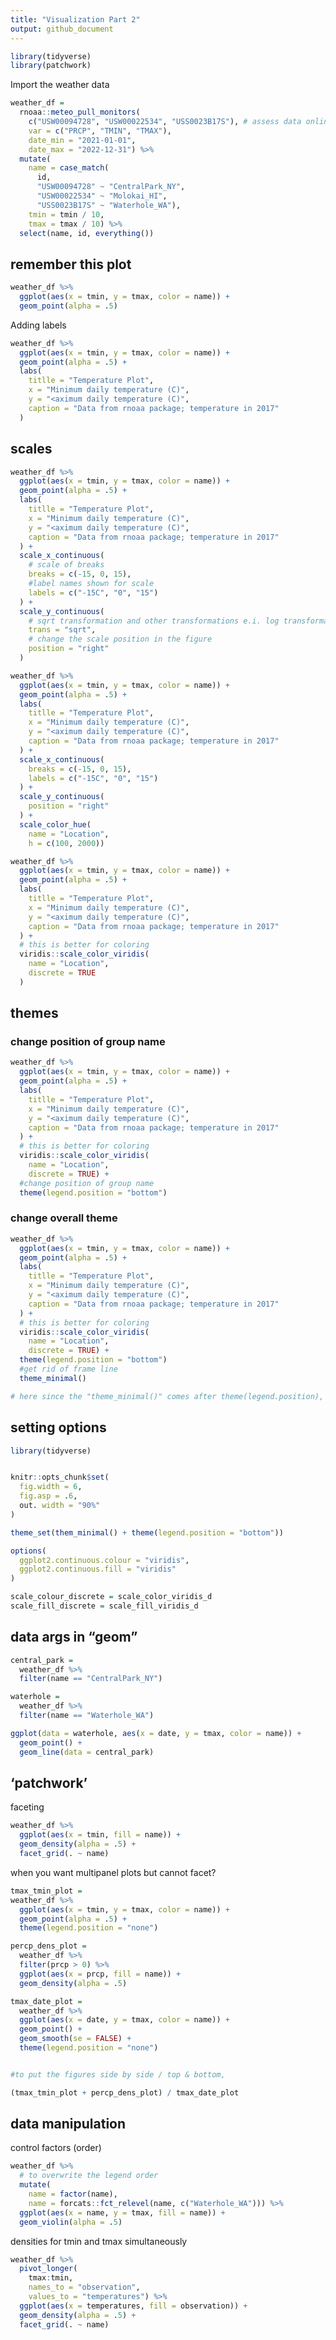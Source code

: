 ```yaml
---
title: "Visualization Part 2"
output: github_document
---
```


```r
library(tidyverse)
library(patchwork)

```

Import the weather data

```r
weather_df = 
  rnoaa::meteo_pull_monitors(
    c("USW00094728", "USW00022534", "USS0023B17S"), # assess data online allowed by rnoaa package
    var = c("PRCP", "TMIN", "TMAX"), 
    date_min = "2021-01-01",
    date_max = "2022-12-31") %>%
  mutate(
    name = case_match(
      id, 
      "USW00094728" ~ "CentralPark_NY", 
      "USW00022534" ~ "Molokai_HI",
      "USS0023B17S" ~ "Waterhole_WA"),
    tmin = tmin / 10,
    tmax = tmax / 10) %>%
  select(name, id, everything())
```

## remember this plot

```r
weather_df %>% 
  ggplot(aes(x = tmin, y = tmax, color = name)) +
  geom_point(alpha = .5)
```


Adding labels
```r
weather_df %>% 
  ggplot(aes(x = tmin, y = tmax, color = name)) +
  geom_point(alpha = .5) +
  labs(
    titlle = "Temperature Plot",
    x = "Minimum daily temperature (C)", 
    y = "<aximum daily temperature (C)",
    caption = "Data from rnoaa package; temperature in 2017"
  )
```


## scales

```r
weather_df %>% 
  ggplot(aes(x = tmin, y = tmax, color = name)) +
  geom_point(alpha = .5) +
  labs(
    titlle = "Temperature Plot",
    x = "Minimum daily temperature (C)", 
    y = "<aximum daily temperature (C)",
    caption = "Data from rnoaa package; temperature in 2017"
  ) + 
  scale_x_continuous(
    # scale of breaks
    breaks = c(-15, 0, 15), 
    #label names shown for scale
    labels = c("-15C", "0", "15")
  ) + 
  scale_y_continuous(
    # sqrt transformation and other transformations e.i. log transformation can be applied
    trans = "sqrt", 
    # change the scale position in the figure
    position = "right"
  )
```



```r
weather_df %>% 
  ggplot(aes(x = tmin, y = tmax, color = name)) +
  geom_point(alpha = .5) +
  labs(
    titlle = "Temperature Plot",
    x = "Minimum daily temperature (C)", 
    y = "<aximum daily temperature (C)",
    caption = "Data from rnoaa package; temperature in 2017"
  ) + 
  scale_x_continuous(
    breaks = c(-15, 0, 15), 
    labels = c("-15C", "0", "15")
  ) + 
  scale_y_continuous(
    position = "right"
  ) + 
  scale_color_hue(
    name = "Location",
    h = c(100, 2000))
```


```r
weather_df %>% 
  ggplot(aes(x = tmin, y = tmax, color = name)) +
  geom_point(alpha = .5) +
  labs(
    titlle = "Temperature Plot",
    x = "Minimum daily temperature (C)", 
    y = "<aximum daily temperature (C)",
    caption = "Data from rnoaa package; temperature in 2017"
  ) + 
  # this is better for coloring
  viridis::scale_color_viridis(
    name = "Location", 
    discrete = TRUE
  )
```


## themes

### change position of group name

```r
weather_df %>% 
  ggplot(aes(x = tmin, y = tmax, color = name)) +
  geom_point(alpha = .5) +
  labs(
    titlle = "Temperature Plot",
    x = "Minimum daily temperature (C)", 
    y = "<aximum daily temperature (C)",
    caption = "Data from rnoaa package; temperature in 2017"
  ) + 
  # this is better for coloring
  viridis::scale_color_viridis(
    name = "Location", 
    discrete = TRUE) + 
  #change position of group name
  theme(legend.position = "bottom")
```

### change overall theme

```r
weather_df %>% 
  ggplot(aes(x = tmin, y = tmax, color = name)) +
  geom_point(alpha = .5) +
  labs(
    titlle = "Temperature Plot",
    x = "Minimum daily temperature (C)", 
    y = "<aximum daily temperature (C)",
    caption = "Data from rnoaa package; temperature in 2017"
  ) + 
  # this is better for coloring
  viridis::scale_color_viridis(
    name = "Location", 
    discrete = TRUE) + 
  theme(legend.position = "bottom")
  #get rid of frame line
  theme_minimal()

# here since the "theme_minimal()" comes after theme(legend.position), the previous theme() is covered by the last theme_minimal().
```



## setting options

```r
library(tidyverse)


knitr::opts_chunk$set(
  fig.width = 6, 
  fig.asp = .6, 
  out. width = "90%"
)

theme_set(them_minimal() + theme(legend.position = "bottom"))

options(
  ggplot2.continuous.colour = "viridis", 
  ggplot2.continuous.fill = "viridis"
)

scale_colour_discrete = scale_color_viridis_d
scale_fill_discrete = scale_fill_viridis_d

```


## data args in "geom"

```r
central_park = 
  weather_df %>% 
  filter(name == "CentralPark_NY")

waterhole = 
  weather_df %>% 
  filter(name == "Waterhole_WA")

ggplot(data = waterhole, aes(x = date, y = tmax, color = name)) +
  geom_point() +
  geom_line(data = central_park)
```


## 'patchwork'

faceting

```r
weather_df %>% 
  ggplot(aes(x = tmin, fill = name)) + 
  geom_density(alpha = .5) + 
  facet_grid(. ~ name)

```



when you want multipanel plots but cannot facet?

```r
tmax_tmin_plot = 
weather_df %>%
  ggplot(aes(x = tmin, y = tmax, color = name)) + 
  geom_point(alpha = .5) +
  theme(legend.position = "none")

percp_dens_plot = 
  weather_df %>%
  filter(prcp > 0) %>%
  ggplot(aes(x = prcp, fill = name)) +
  geom_density(alpha = .5)

tmax_date_plot = 
  weather_df %>%
  ggplot(aes(x = date, y = tmax, color = name)) + 
  geom_point() + 
  geom_smooth(se = FALSE) + 
  theme(legend.position = "none")


#to put the figures side by side / top & bottom,

(tmax_tmin_plot + percp_dens_plot) / tmax_date_plot 
```


## data manipulation


control factors (order)
```r
weather_df %>% 
  # to overwrite the legend order
  mutate(
    name = factor(name),
    name = forcats::fct_relevel(name, c("Waterhole_WA"))) %>%
  ggplot(aes(x = name, y = tmax, fill = name)) + 
  geom_violin(alpha = .5)

```


densities for tmin and tmax simultaneously

```r
weather_df %>%
  pivot_longer(
    tmax:tmin,
    names_to = "observation", 
    values_to = "temperatures") %>% 
  ggplot(aes(x = temperatures, fill = observation)) + 
  geom_density(alpha = .5) + 
  facet_grid(. ~ name)

```


